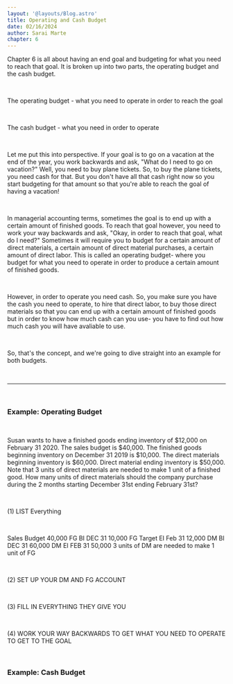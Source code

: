 ```yaml
---
layout: '@layouts/Blog.astro'
title: Operating and Cash Budget
date: 02/16/2024
author: Sarai Marte
chapter: 6
---
```


<span style="font-family: var(--primaryFont)">


Chapter 6 is all about having an end goal and budgeting for what you need to reach that goal. It is broken up into two parts, the operating budget and the cash budget.

&nbsp;&nbsp;&nbsp;&nbsp;

The operating budget - what you need to operate in order to reach the goal

&nbsp;&nbsp;&nbsp;&nbsp;


The cash budget - what you need in order to operate

&nbsp;&nbsp;&nbsp;&nbsp;

Let me put this into perspective. If your goal is to go on a vacation at the end of the year, you work backwards and ask, "What do I need to go on vacation?" Well, you need to buy plane tickets. So, to buy the plane tickets, you need cash for that. But you don't have all that cash right now so you start budgeting for that amount so that you're able to reach the goal of having a vacation!

&nbsp;&nbsp;&nbsp;&nbsp;

In managerial accounting terms, sometimes the goal is to end up with a certain amount of finished goods. To reach that goal however, you need to work your way backwards and ask, "Okay, in order to reach that goal, what do I need?" Sometimes it will require you to budget for a certain amount of direct materials, a certain amount of direct material purchases, a certain amount of direct labor. This is called an operating budget- where you budget for what you need to operate in order to produce a certain amount of finished goods.

&nbsp;&nbsp;&nbsp;&nbsp;

However, in order to operate you need cash. So, you make sure you have the cash you need to operate, to hire that direct labor, to buy those direct materials so that you can end up with a certain amount of finished goods but in order to know how much cash can you use- you have to find out how much cash you will have avaliable to use.

&nbsp;&nbsp;&nbsp;&nbsp;

So, that's the concept, and we're going to dive straight into an example for both budgets.

&nbsp;&nbsp;&nbsp;&nbsp;

<hr/>
&nbsp;&nbsp;&nbsp;&nbsp;

### Example: Operating Budget

&nbsp;&nbsp;&nbsp;&nbsp;

Susan wants to have a finished goods ending inventory of $12,000 on February 31 2020. The sales budget is $40,000. The finished goods beginning inventory on December 31 2019 is $10,000. The direct materials beginning inventory is $60,000. Direct material ending inventory is $50,000. Note that 3 units of direct materials are needed to make 1 unit of a finished good. How many units of direct materials should the company purchase during the 2 months starting December 31st ending February 31st?

&nbsp;&nbsp;&nbsp;&nbsp;

(1) LIST Everything

&nbsp;&nbsp;&nbsp;&nbsp;

Sales Budget 40,000
FG BI DEC 31 10,000
FG Target EI Feb 31 12,000
DM BI DEC 31 60,000
DM EI FEB 31 50,000
3 units of DM are needed to make 1 unit of FG

&nbsp;&nbsp;&nbsp;&nbsp;

(2) SET UP YOUR DM AND FG ACCOUNT

&nbsp;&nbsp;&nbsp;&nbsp;

(3) FILL IN EVERYTHING THEY GIVE YOU

&nbsp;&nbsp;&nbsp;&nbsp;

(4) WORK YOUR WAY BACKWARDS TO GET WHAT YOU NEED TO OPERATE TO GET TO THE GOAL

&nbsp;&nbsp;&nbsp;&nbsp;

### Example: Cash Budget

</span>
